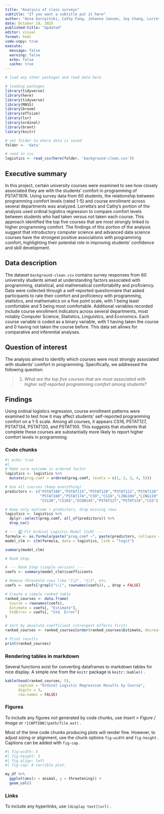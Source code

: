 ```yaml
---
title: "Analysis of class surveys"
subtitle: "If you want a subtitle put it here"
author: "Anna Gornyitzki, Cathy Fang, Johanna Jansen, Joy Chang, Lorretta Lu"
date: October 19, 2025
published-title: "Updated"
editor: visual
format: html
code-copy: true
execute:
  message: false
  warning: false
  echo: false
  cache: true
---
```


```r
# load any other packages and read data here

# loading packages
library(tidyverse)
library(here)
library(tidyverse)
library(MASS)
library(broom)
library(effsize)
library(lsr)
library(ordinal)
library(brant)
library(knitr)

# set folder to where data is saved
folder <- 'data'

# read in csv
logistics <- read_csv(here(folder, 'background-clean.csv'))
```

## Executive summary

In this project, certain university courses were examined to see how closely associated they are with the students' comfort in programming of PSTAT197A. Using survey data from 60 students, the relationship between programming comfort levels (rated 1-5) and course enrollment across several departments was analyzed. Lorretta's and Cathy's portion of the analysis used ordinal logistics regression to compare comfort levels between students who had taken versus not taken each course. This approach identified the top five courses that are most strongly linked to higher programming comfort. The findings of this portion of the analysis suggest that introductory computer science and advanced data science courses have the strongest positive associations with programming comfort, highlighting their potential role in improving students' confidence and skill development.

## Data description

The dataset `background-clean.csv` contains survey responses from 60 university students aimed at understanding factors associated with programming, statistical, and mathematical comfortability and proficiency. Data were collected through a self-reported questionnaire that asked participants to rate their comfort and proficiency with programming, statistics, and mathematics on a five point scale, with 1 being least comfortable and 5 being most comfortable. Additional variables recorded include course enrollment indicators across several departments, most notably Computer Science, Statistics, Linguistics, and Economics. Each course variable is coded as a binary variable, with 1 having taken the course and 0 having not taken the course before. This data set allows for comparative and inferential analyses.

## Question of interest

The analysis aimed to identify which courses were most strongly associated with students' comfort in programming. Specifically, we addressed the following question:

> 1.  *What are the top five courses that are most associated with higher self-reported programming comfort among students?*

## Findings

Using ordinal logistics regression, course enrollment patterns were examined to test how it may affect students' self-reported programming comfort on a 1-5 scale. Among all courses, it appears CS16, PSTAT127, PSTAT134, PSTAT120, and PSTAT100. This suggests that students that complete these courses are substantially more likely to report higher comfort levels in programming.

### Code chunks

```r
#| echo: true
#| 
# Make sure outcome is ordered factor
logistics <- logistics %>%
  mutate(prog.comf = ordered(prog.comf, levels = c(1, 2, 3, 4, 5)))

# Use all courses (keep everything)
predictors <- c("PSTAT100","PSTAT115","PSTAT120","PSTAT122","PSTAT126","PSTAT131",
                "PSTAT160","PSTAT174","CS9","CS16","LING104","LING110","LING111",
                "CS130","CS165","ECON145","PSTAT127","PSTAT134","CS5")

# Keep only outcome + predictors, drop missing rows
logistics <- logistics %>%
  dplyr::select(prog.comf, all_of(predictors)) %>%
  drop_na()

# --- 2️⃣ Fit Ordinal Logistic Model (CLM) ---
formula <- as.formula(paste("prog.comf ~", paste(predictors, collapse = " + ")))
model_clm <- clm(formula, data = logistics, link = "logit")

summary(model_clm)

# Rank Step

# --- Rank Step (simple version) ---
coefs <- summary(model_clm)$coefficients

# Remove threshold rows like "1|2", "2|3", etc.
coefs <- coefs[!grepl("\\|", rownames(coefs)), , drop = FALSE]

# Create a simple ranked table
ranked_courses <- data.frame(
  Course = rownames(coefs),
  Estimate = coefs[, "Estimate"],
  StdError = coefs[, "Std. Error"]
)

# Sort by absolute coefficient (strongest effects first)
ranked_courses <- ranked_courses[order(ranked_courses$Estimate, decreasing = TRUE), ]

# Print results
print(ranked_courses)
```

### Rendering tables in markdown

Several functions exist for converting dataframes to markdown tables for nice display. A simple one from the `knitr` package is `knitr::kable()` .

```r
kable(head(ranked_courses, 5),
      caption = "Ordinal Logistic Regression Results by Course",
      digits = 3,
      row.names = FALSE)
```

### Figures

To include any figures not generated by code chunks, use *Insert \> Figure / Image* or `![CAPTION](path/file.ext)` .

Most of the time code chunks producing plots will render fine. However, to adjust sizing or alignment, use the chunk options `fig-width` and `fig-height` . Captions can be added with `fig-cap` .

```r
#| fig-width: 4
#| fig-height: 3
#| fig-align: left
#| fig-cap: A terrible plot.

my_df %>% 
  ggplot(aes(x = animal, y = threatening)) + 
  geom_col()
```

### Links

To include any hyperlinks, use `[display text](url)` .
